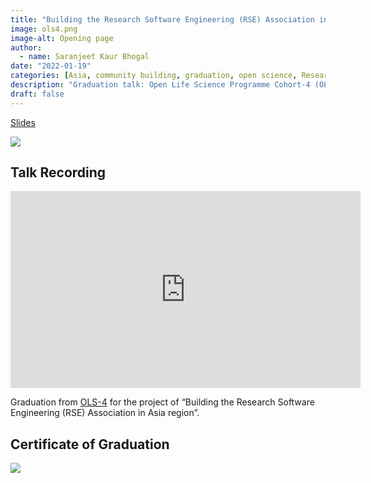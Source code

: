 ```yaml
---
title: "Building the Research Software Engineering (RSE) Association in Asia region"
image: ols4.png
image-alt: Opening page
author:
  - name: Saranjeet Kaur Bhogal
date: "2022-01-19"
categories: [Asia, community building, graduation, open science, Research Software Engineering, RSE Asia]
description: "Graduation talk: Open Life Science Programme Cohort-4 (OLS-4)"
draft: false
---
```


[Slides](https://github.com/rse-asia/OLS-4-graduation)

[![](ols4.png)](https://github.com/rse-asia/OLS-4-graduation)

## Talk Recording

<iframe width="560" height="315" src="https://www.youtube.com/embed/BCBRC3vyNYg?start=2769" title="YouTube video player" frameborder="0" allow="accelerometer; autoplay; clipboard-write; encrypted-media; gyroscope; picture-in-picture" allowfullscreen>

</iframe>

Graduation from [OLS-4](https://we-are-ols.org/openseeds/ols-4/) for the project of "Building the Research Software Engineering (RSE) Association in Asia region".

## Certificate of Graduation

![](graduation_certificate.jpg)

